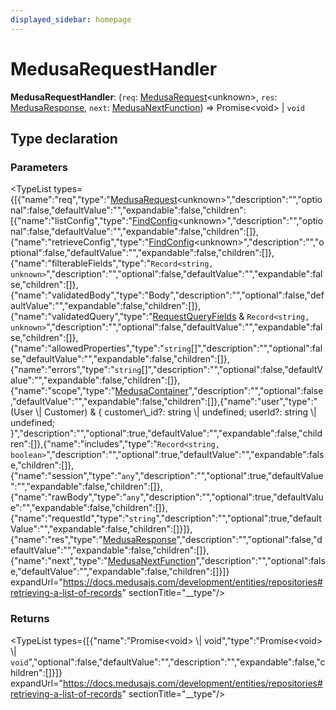 ```yaml
---
displayed_sidebar: homepage
---
```



# MedusaRequestHandler

 **MedusaRequestHandler**: (`req`: [MedusaRequest](../interfaces/medusa.MedusaRequest.mdx)&#60;unknown&#62;, `res`: [MedusaResponse](medusa.MedusaResponse.mdx), `next`: [MedusaNextFunction](medusa.MedusaNextFunction.mdx)) => Promise&#60;void&#62; \| `void`

## Type declaration

### Parameters

<TypeList types={[{"name":"req","type":"[MedusaRequest](../interfaces/medusa.MedusaRequest.mdx)&#60;unknown&#62;","description":"","optional":false,"defaultValue":"","expandable":false,"children":[{"name":"listConfig","type":"[FindConfig](../interfaces/medusa.FindConfig.mdx)&#60;unknown&#62;","description":"","optional":false,"defaultValue":"","expandable":false,"children":[]},{"name":"retrieveConfig","type":"[FindConfig](../interfaces/medusa.FindConfig.mdx)&#60;unknown&#62;","description":"","optional":false,"defaultValue":"","expandable":false,"children":[]},{"name":"filterableFields","type":"`Record<string, unknown>`","description":"","optional":false,"defaultValue":"","expandable":false,"children":[]},{"name":"validatedBody","type":"Body","description":"","optional":false,"defaultValue":"","expandable":false,"children":[]},{"name":"validatedQuery","type":"[RequestQueryFields](../interfaces/medusa.RequestQueryFields-1.mdx) & `Record<string, unknown>`","description":"","optional":false,"defaultValue":"","expandable":false,"children":[]},{"name":"allowedProperties","type":"`string`[]","description":"","optional":false,"defaultValue":"","expandable":false,"children":[]},{"name":"errors","type":"`string`[]","description":"","optional":false,"defaultValue":"","expandable":false,"children":[]},{"name":"scope","type":"[MedusaContainer](medusa.MedusaContainer-2.mdx)","description":"","optional":false,"defaultValue":"","expandable":false,"children":[]},{"name":"user","type":"(User \\| Customer) & &#123; customer\\_id?: string \\| undefined; userId?: string \\| undefined; &#125;","description":"","optional":true,"defaultValue":"","expandable":false,"children":[]},{"name":"includes","type":"`Record<string, boolean>`","description":"","optional":true,"defaultValue":"","expandable":false,"children":[]},{"name":"session","type":"`any`","description":"","optional":true,"defaultValue":"","expandable":false,"children":[]},{"name":"rawBody","type":"`any`","description":"","optional":true,"defaultValue":"","expandable":false,"children":[]},{"name":"requestId","type":"`string`","description":"","optional":true,"defaultValue":"","expandable":false,"children":[]}]},{"name":"res","type":"[MedusaResponse](medusa.MedusaResponse.mdx)","description":"","optional":false,"defaultValue":"","expandable":false,"children":[]},{"name":"next","type":"[MedusaNextFunction](medusa.MedusaNextFunction.mdx)","description":"","optional":false,"defaultValue":"","expandable":false,"children":[]}]} expandUrl="https://docs.medusajs.com/development/entities/repositories#retrieving-a-list-of-records" sectionTitle="__type"/>

### Returns

<TypeList types={[{"name":"Promise&#60;void&#62; \\| void","type":"Promise&#60;void&#62; \\| `void`","optional":false,"defaultValue":"","description":"","expandable":false,"children":[]}]} expandUrl="https://docs.medusajs.com/development/entities/repositories#retrieving-a-list-of-records" sectionTitle="__type"/>
